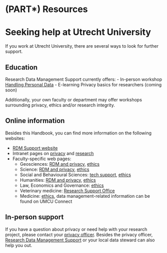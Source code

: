 # (PART\*) Resources {-} 

# Seeking help at Utrecht University {#seeking-help}
If you work at Utrecht University, there are several ways to look for further support.


## Education {#education}

Research Data Management Support currently offers:
- In-person workshop [Handling Personal Data](https://www.uu.nl/en/research/research-data-management/training-workshops/handling-personal-data-in-research){target="_blank"}
- E-learning Privacy basics for researchers (coming soon)

Additionally, your own faculty or department may offer workshops surrounding
privacy, ethics and/or research integrity.

## Online information {#websites}

Besides this Handbook, you can find more information on the following websites:

- [RDM Support website](https://www.uu.nl/rdm){target="_blank"}
- Intranet pages on [privacy](https://intranet.uu.nl/en/knowledge-base/privacy-at-uu){target="_blank"} and
  [research](https://intranet.uu.nl/en/knowledgebase/research){target="_blank"}
- Faculty-specific web pages:
  - Geosciences: [RDM and privacy](https://geo-data-support.sites.uu.nl/){target="_blank"},
    [ethics](https://sciencegeo-erb.sites.uu.nl/){target="_blank"}
  - Science: [RDM and privacy](https://science-data-support.sites.uu.nl/){target="_blank"},
    [ethics](https://sciencegeo-erb.sites.uu.nl/){target="_blank"}
  - Social and Behavioural Sciences: [tech support](https://techsupport.fss.uu.nl/){target="_blank"},
    [ethics](https://ferb.sites.uu.nl/){target="_blank"}
  - Humanities: [RDM and privacy](https://cdh.uu.nl/research/data-management-privacy/){target="_blank"},
    [ethics](https://fetc-gw.wp.hum.uu.nl/){target="_blank"}
  - Law, Economics and Governance: [ethics](https://intranet.uu.nl/en/knowledgebase/facultys-ethical-review-committee){target="_blank"}
  - Veterinary medicine: [Research Support Office](https://www.uu.nl/en/node/589/onderzoeksbureauresearch-support-office){target="_blank"}
  - Medicine: [ethics](https://www.metc-utrecht.nl/en/){target="_blank"}, data management-related information can be found on UMCU Connect

## In-person support {#support}

If you have a question about privacy or need help with your research project,
please contact your [privacy officer](https://intranet.uu.nl/en/knowledgebase/privacyofficers){target="_blank"}. 
Besides the privacy officer,  
[Research Data Management Support](https://www.uu.nl/en/research/research-data-management/contact-us){target="_blank"}
or your local data steward can also help you out.